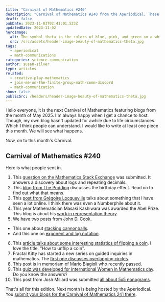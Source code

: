 ```yaml
---
title: "Carnival of Mathematics #240"
description: "Carnival of Mathematics #240 from the Aperiodical. These are articles from the month of May in math communications."
draft: false
pubDate: 2023-11-03T02:41:01.523Z
updatedDate: 2023-11-02
heroImage:
  alt: The symbol theta in the colors of blue, pink, and green on a white background.
  src: /src/assets/header-image-beauty-of-mathematics-theta.jpg
tags:
  - aperiodical
  - math-communications
categories: science-communication
author: susan-silver
type: articles
related:
  - creative-play-mathematics
  - join-me-on-the-finite-group-math-comm-discord
  - math-communication
show: false
publicSrc: /headers/header-image-beauty-of-mathematics-theta.jpg
---
```


Hello everyone, it is the next Carnival of Mathematics featuring blogs from the month of May 2025. I'm always happy when I get a chance to host.
Though, my own blog hasn't updated for awhile due to life circumstances. Which I think people can understand. I would like to write at least one piece this month.
We will see what happens.

Now, on to this month's Carnival.

## Carnival of Mathematics #240

Here is what people sent in.

1. This [question on the Mathematics Stack Exchange](https://math.stackexchange.com/questions/5062119/coincidental-patterns-in-logs-of-repeating-decimals-e-g-ln2-3-vs-l) was submitted. It answers a discovery about logs and repeating decimals.
2. This [blog from The Pudding](https://pudding.cool/2025/04/birthday-effect/) discusses the birthday effect. Read on to find out what that means.
3. This [post from Grégoire Locqueville](https://glocq.github.io/en/blog/20250324/) talks about something that I have seen a lot online. I think there was even a Numberphile about it.
4. This year Mathematician Masaki Kashiwara was awarded the Abel Prize. This blog is about his [work in representation theory](https://scilogs.spektrum.de/hlf/an-introduction-to-representation-theory/).
5. We have two posts from John D. Cook.

- This one about [stacking cannonballs](https://www.johndcook.com/blog/2025/05/30/stacking-cannonballs/).
- And this one on [exponent and log notation](https://www.johndcook.com/blog/2025/05/13/alternative-exp-and-log-notation/).

6. This [article talks about some interesting statistics of flipping a coin](https://www.skewray.com/articles/how-to-unflip-a-coin). I love the title, "How to unflip a coin".
7. Fractal Kitty has started a new series on guided inquiries in mathematics. The [first one discusses overlapping circles](https://www.fractalkitty.com/inquiries-week-1-circle-shading/).
8. This post is [in memoriam of Mario Biagioli](https://thonyc.wordpress.com/2025/05/23/mario-biagioli-1955-2025/) who recently passed.
9. This [quiz was developed for International Women in Mathematics day](https://ganitcharcha.com/quiz-page-name-view-Women-in-Mathematics-Day-Celebration-2025.php). Do you know the answers?
10. This post from Josh Millard was submitted [all about 5x5 nonograms](https://mastodon.social/@joshmillard/114603428745700494).

That's all for this edition. Next month is being hosted by the Aperiodical. You [submit your blogs for the Carnival of Mathematics 241 there](https://aperiodical.com/carnival-of-mathematics/).
